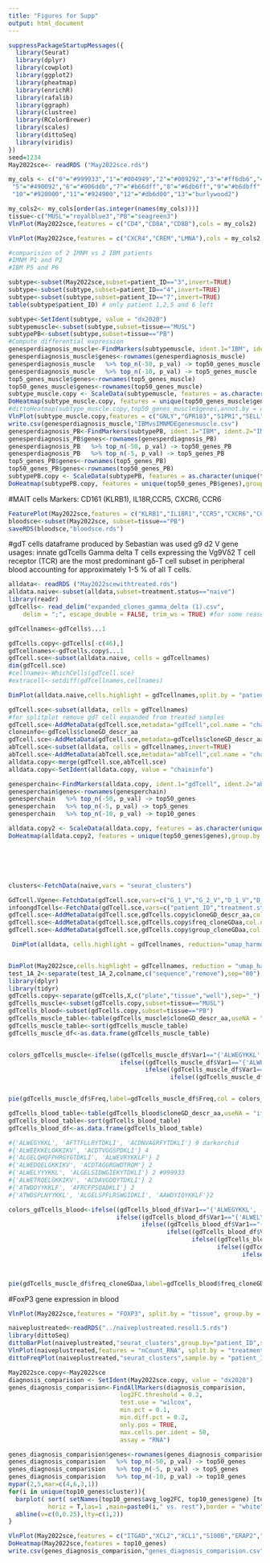 ```yaml
---
title: "Figures for Supp"
output: html_document
---
```


```r
suppressPackageStartupMessages({
  library(Seurat)
  library(dplyr)
  library(cowplot)
  library(ggplot2)
  library(pheatmap)
  library(enrichR)
  library(rafalib)
  library(ggraph)
  library(clustree)
  library(RColorBrewer)
  library(scales)
  library(dittoSeq)
  library(viridis)
})
seed=1234
May2022sce<- readRDS ("May2022sce.rds")
```

```r
my_cols <- c("0"="#999933","1"="#004949","2"="#009292","3"="#ff6db6","4"="#ffb6db",
 "5"="#490092","6"="#006ddb","7"="#b66dff","8"="#6db6ff","9"="#b6dbff",
 "10"="#920000","11"="#924900","12"="#db6d00","13"="burlywood2")

my_cols2<- my_cols[order(as.integer(names(my_cols)))]
tissue<-c("MUSL"="royalblue3","PB"="seagreen3")
VlnPlot(May2022sce,features = c("CD4","CD8A","CD8B"),cols = my_cols2)

VlnPlot(May2022sce,features = c("CXCR4","CREM","LMNA"),cols = my_cols2,group.by = "patient_ID")
```

```r
#comparision of 2 IMNM vs 2 IBM patients
#IMNM P1 and P2
#IBM P5 and P6

subtype<-subset(May2022sce,subset=patient_ID=="3",invert=TRUE)
subtype<-subset(subtype,subset=patient_ID=="4",invert=TRUE)
subtype<-subset(subtype,subset=patient_ID=="7",invert=TRUE)
table(subtype$patient_ID) # only patient 1,2,5 and 6 left

subtype<-SetIdent(subtype, value = "dx2020")
subtypemuscle<-subset(subtype,subset=tissue=="MUSL")
subtypePB<-subset(subtype,subset=tissue=="PB")
#Compute differential expression
genesperdiagnosis_muscle<-FindMarkers(subtypemuscle, ident.1="IBM", ident.2="IMNM",min.diff.pct = 0.2) # min.pct to match the DE in FindAllMarkers
genesperdiagnosis_muscle$genes<-rownames(genesperdiagnosis_muscle)
genesperdiagnosis_muscle   %>% top_n(-50, p_val) -> top50_genes_muscle
genesperdiagnosis_muscle   %>% top_n(-10, p_val) -> top5_genes_muscle
top5_genes_muscle$genes<-rownames(top5_genes_muscle)
top50_genes_muscle$genes<-rownames(top50_genes_muscle)
subtype_muscle.copy <- ScaleData(subtypemuscle, features = as.character(unique(top50_genes_muscle$genes)), assay = "RNA")
DoHeatmap(subtype_muscle.copy, features = unique(top50_genes_muscle$genes),group.by = "dx2020") + scale_fill_viridis()
#dittoHeatmap(subtype_muscle.copy,top50_genes_muscle$genes,annot.by = c("dx2020","patient_ID"),annot.colors = c("#999933","#004949","#009292","#ff6db6","#ffb6db","#490092"),scaled.to.max = TRUE, heatmap.colors.max.scaled = colorRampPalette(c("darkblue","mediumaquamarine" ,"yellow"))(25))
VlnPlot(subtype_muscle.copy,features = c("GNLY","GPR183","S1PR1","SELL","HIF3A","KLF3"),group.by = "dx2020",split.by = "patient_ID")
write.csv(genesperdiagnosis_muscle,"IBMvsIMNMDEgenesmuscle.csv")
genesperdiagnosis_PB<-FindMarkers(subtypePB, ident.1="IBM", ident.2="IMNM",min.pct=0.2) # min.pct to match the DE in FindAllMarkers
genesperdiagnosis_PB$genes<-rownames(genesperdiagnosis_PB)
genesperdiagnosis_PB   %>% top_n(-50, p_val) -> top50_genes_PB
genesperdiagnosis_PB   %>% top_n(-5, p_val) -> top5_genes_PB
top5_genes_PB$genes<-rownames(top5_genes_PB)
top50_genes_PB$genes<-rownames(top50_genes_PB)
subtypePB.copy <- ScaleData(subtypePB, features = as.character(unique(top50_genes_PB$genes)), assay = "RNA")
DoHeatmap(subtypePB.copy, features = unique(top50_genes_PB$genes),group.by = "dx2020")+scale_fill_viridis()

```

#MAIT cells
Markers: CD161 (KLRB1), IL18R,CCR5, CXCR6, CCR6
```r

FeaturePlot(May2022sce,features = c("KLRB1","IL18R1","CCR5","CXCR6","CCR6"),reduction = "umap_harmony")
bloodsce<-subset(May2022sce, subset=tissue=="PB")
saveRDS(bloodsce,"bloodsce.rds")

```


#gdT cells
dataframe produced by Sebastian was used
g9 d2 V gene usages: innate gdTcells
Gamma delta T cells expressing the Vg9Vδ2 T cell receptor (TCR) are the most predominant gδ-T cell subset in
peripheral blood accounting for approximately 1-5 % of all T cells.

```r
alldata<- readRDS ("May2022scewithtreated.rds")
alldata.naive<-subset(alldata,subset=treatment.status=="naive")
library(readr)
gdTcells<- read_delim("expanded_clones_gamma_delta (1).csv", 
    delim = ";", escape_double = FALSE, trim_ws = TRUE) #for some reason we dont have Plate64_PB_k24 in the sce so I remove this cell from the df

gdTcellnames<-gdTcells$...1

gdTcells.copy<-gdTcells[-c(46),]
gdTcellnames<-gdTcells.copy$...1
gdTcell.sce<-subset(alldata.naive, cells = gdTcellnames)
dim(gdTcell.sce)
#cellnames<-WhichCells(gdTcell.sce)
#extracell<-setdiff(gdTcellnames,cellnames)

DimPlot(alldata.naive,cells.highlight = gdTcellnames,split.by = "patient_ID")+ scale_color_manual(labels=c("gdTcells","abTcells"))

gdTcell.sce<-subset(alldata, cells = gdTcellnames)
#for splitplot remove gdT cell expanded from treated samples
gdTcell.sce<-AddMetaData(gdTcell.sce,metadata="gdTcell",col.name = "chaininfo")
cloneinfo<-gdTcells$cloneGD_descr_aa
gdTcell.sce<-AddMetaData(gdTcell.sce,metadata=gdTcells$cloneGD_descr_aa,col.name = "clone")
abTcell.sce<-subset(alldata, cells = gdTcellnames,invert=TRUE)
abTcell.sce<-AddMetaData(abTcell.sce,metadata="abTcell",col.name = "chaininfo")
alldata.copy<-merge(gdTcell.sce,abTcell.sce)
alldata.copy<-SetIdent(alldata.copy, value = "chaininfo")

genesperchain<-FindMarkers(alldata.copy, ident.1="gdTcell", ident.2="abTcell",min.diff.pct = 0.2) # min.pct to match the DE in FindAllMarkers
genesperchain$genes<-rownames(genesperchain)
genesperchain   %>% top_n(-50, p_val) -> top50_genes
genesperchain   %>% top_n(-5, p_val) -> top5_genes
genesperchain   %>% top_n(-10, p_val) -> top10_genes

alldata.copy2 <- ScaleData(alldata.copy, features = as.character(unique(top50_genes$genes)), assay = "RNA")
DoHeatmap(alldata.copy2, features = unique(top50_genes$genes),group.by = "chaininfo")+scale_fill_viridis()






clusters<-FetchData(naive,vars = "seurat_clusters")

GdTcell.Vgene<-FetchData(gdTcell.sce,vars=c("G_1_V","G_2_V","D_1_V","D_2_V"))
infoongdTcells<-FetchData(gdTcell.sce,vars=c("patient_ID","treatment.status"))
gdTcell.sce<-AddMetaData(gdTcell.sce,gdTcells.copy$cloneGD_descr_aa,col.name="gdCDR3")
gdTcell.sce<-AddMetaData(gdTcell.sce,gdTcells.copy$freq_cloneGDaa,col.name="gdfreq")
gdTcell.sce<-AddMetaData(gdTcell.sce,gdTcells.copy$group_cloneGDaa,col.name="gdclone")

 DimPlot(alldata, cells.highlight = gdTcellnames, reduction="umap_harmony", split.by = "patient_ID")+scale_color_manual(labels=c("Tcells","gdTcells"),values=c("gray","red"))A


DimPlot(May2022sce,cells.highlight = gdTcellnames, reduction = "umap_harmony",group.by="patient_ID")+ggtitle("gdTcells")
test_1A_2<-separate(test_1A_2,colname,c("sequence","remove"),sep="00") 
library(dplyr)
library(tidyr)
gdTcells.copy<-separate(gdTcells,X,c("plate","tissue","well"),sep="_")
gdTcells_muscle<-subset(gdTcells.copy,subset=tissue=="MUSL")
gdTcells_blood<-subset(gdTcells.copy,subset=tissue=="PB")
gdTcells_muscle_table<-table(gdTcells_muscle$cloneGD_descr_aa,useNA = "ifany")
gdTcells_muscle_table<-sort(gdTcells_muscle_table)
gdTcells_muscle_df<-as.data.frame(gdTcells_muscle_table)


colors_gdTcells_muscle<-ifelse((gdTcells_muscle_df$Var1=="{'ALWEGYKKL', 'AFTTFLLRYTDKLI', 'ACDNVAGRFYTDKLI'}"),"darkorchid",
                               ifelse((gdTcells_muscle_df$Var1=="{'ALWELYYYKKL', 'ALGELSIDWGIEKYTDKLI'}"),"#999933",
                                      ifelse((gdTcells_muscle_df$Var1=="{'ALWEVHYKKLF', 'ALGEDYGFLTGGPTPYTDKLI'}"),"#006ddb",
                                             ifelse((gdTcells_muscle_df$Var1=="{'ATWDESYKKLF', 'ALGDLFPGGYTDKLI'}"),"coral3","grey"))))


pie(gdTcells_muscle_df$Freq,label=gdTcells_muscle_df$Freq,col = colors_gdTcells_muscle)

gdTcells_blood_table<-table(gdTcells_blood$cloneGD_descr_aa,useNA = "ifany")
gdTcells_blood_table<-sort(gdTcells_blood_table)
gdTcells_blood_df<-as.data.frame(gdTcells_blood_table)

#{'ALWEGYKKL', 'AFTTFLLRYTDKLI', 'ACDNVAGRFYTDKLI'} 9 darkorchid
#{'ALWEEKKELGKKIKV', 'ACDTVGGSPDKLI'} 4 
#{'ALGELQHQFPHRGYGTDKLI', 'ALWEVRYKKLF'} 2
#{'ALWEDQELGKKIKV', 'ACDTAGGRGWDTRQM'} 2
#{'ALWELYYYKKL', 'ALGELSIDWGIEKYTDKLI'} 2 #999933
#{'ALWETRQELGKKIKV', 'ACDAVGDQYTDKLI'} 2
#{'ATWDDYYKKLF', 'AFRCFPSQADKLI'} 2
#{'ATWDSPLNYYKKL', 'ALGELSPFLRSWGIDKLI', 'AAWDYIQYKKLF'}2

colors_gdTcells_blood<-ifelse((gdTcells_blood_df$Var1=="{'ALWEGYKKL', 'AFTTFLLRYTDKLI', 'ACDNVAGRFYTDKLI'}"),"darkorchid",
                              ifelse((gdTcells_blood_df$Var1=="{'ALWELYYYKKL', 'ALGELSIDWGIEKYTDKLI'}"),"#999933",
                                     ifelse((gdTcells_blood_df$Var1=="{'ALWEEKKELGKKIKV', 'ACDTVGGSPDKLI'}"),"#009292",
                                            ifelse((gdTcells_blood_df$Var1=="{'ALGELQHQFPHRGYGTDKLI', 'ALWEVRYKKLF'}"),"green",
                                                   ifelse((gdTcells_blood_df$Var1=="{'ALWEDQELGKKIKV', 'ACDTAGGRGWDTRQM'}"),"orange",
                                                          ifelse((gdTcells_blood_df$Var1=="{'ALWETRQELGKKIKV', 'ACDAVGDQYTDKLI'}"),"blueviolet",
                                                                 ifelse((gdTcells_blood_df$Var1=={'ATWDDYYKKLF', 'AFRCFPSQADKLI'}),"darkgoldenrod1",
                                                                        ifelse((gdTcells_blood_df$Var1=={'ATWDSPLNYYKKL', 'ALGELSPFLRSWGIDKLI', 'AAWDYIQYKKLF'}),"burlywood","grey"))))))))


pie(gdTcells_muscle_df$freq_cloneGDaa,label=gdTcells_blood$freq_cloneGDaa)
``` 


#FoxP3 gene expression in blood
```r
VlnPlot(May2022sce,features = "FOXP3", split.by = "tissue", group.by = "seurat_clusters", cols=tissue)
``` 

```r
naiveplustreated<-readRDS("../naiveplustreated.resol1.5.rds")
library(dittoSeq)
dittoBarPlot(naiveplustreated,"seurat_clusters",group.by="patient_ID",split.by="treatment.status",)
VlnPlot(naiveplustreated,features = "nCount_RNA", split.by = "treatment.status",group.by = "seurat_clusters")
dittoFreqPlot(naiveplustreated,"seurat_clusters",sample.by = "patient_ID",group.by = "treatment.status")
``` 

```r
May2022sce.copy<-May2022sce
diagnosis_comparision <- SetIdent(May2022sce.copy, value = "dx2020")
genes_diagnosis_comparision<-FindAllMarkers(diagnosis_comparision,
                               log2FC.threshold = 0.2,
                               test.use = "wilcox",
                               min.pct = 0.1,
                               min.diff.pct = 0.2,
                               only.pos = TRUE,
                               max.cells.per.ident = 50,
                               assay = "RNA") 

genes_diagnosis_comparision$genes<-rownames(genes_diagnosis_comparision)
genes_diagnosis_comparision   %>% top_n(-50, p_val) -> top50_genes
genes_diagnosis_comparision   %>% top_n(-5, p_val) -> top5_genes
genes_diagnosis_comparision   %>% top_n(-10, p_val) -> top10_genes
mypar(2,5,mar=c(4,6,3,1))
for(i in unique(top10_genes$cluster)){
  barplot( sort( setNames(top10_genes$avg_log2FC, top10_genes$gene) [top10_genes$cluster == i], F),
           horiz = T,las=1 ,main=paste0(i," vs. rest"),border = "white", yaxs="i" )
  abline(v=c(0,0.25),lty=c(1,2))
}

VlnPlot(May2022sce,features = c("ITGAD","XCL2","XCL1","S100B","ERAP2","CXCL13","IFI44L","IFI44L","IFI6","XAF1","KLRD1","ICAM2","S1PR1","S1PR4"),group.by="dx2020")
DoHeatmap(May2022sce,features = top10_genes)
write.csv(genes_diagnosis_comparision,"genes_diagnosis_comparision.csv")

``` 
